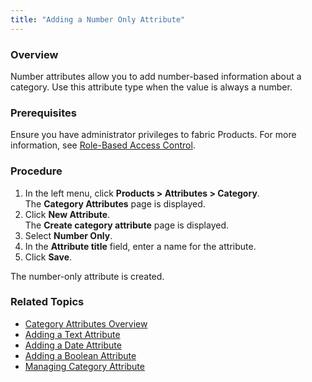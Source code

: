 ```yaml
---
title: "Adding a Number Only Attribute"
---
```


### Overview

Number attributes allow you to add number-based information about a category. Use this attribute type when the value is always a number.

### Prerequisites

Ensure you have administrator privileges to fabric Products. For more information, see [Role-Based Access Control](/docs/role-based-access-control).

### Procedure

1. In the left menu, click **Products > Attributes > Category**.  
The **Category Attributes** page is displayed.
2. Click **New Attribute**.  
The **Create category attribute** page is displayed.
3. Select **Number Only**.
4. In the **Attribute title** field, enter a name for the attribute.
5. Click **Save**.

The number-only attribute is created.

### Related Topics

* [Category Attributes Overview](/docs/products-category-attributes-overview)
* [Adding a Text Attribute](/docs/products-adding-text-attribute-category)
* [Adding a Date Attribute](/docs/products-adding-date-attribute-category)
* [Adding a Boolean Attribute](/docs/products-adding-boolean-attribute-category)
* [Managing Category Attribute](/docs/products-managing-category-attributes)